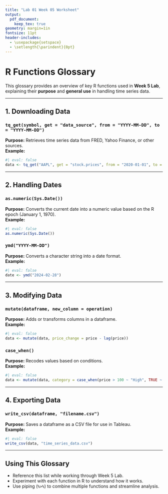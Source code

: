 ```yaml
---
title: "Lab 01 Week 05 Worksheet"
output: 
  pdf_document:
    keep_tex: true
geometry: margin=1in
fontsize: 11pt
header-includes:
  - \usepackage{setspace}
  - \setlength{\parindent}{0pt}
---
```


# **R Functions Glossary**

This glossary provides an overview of key R functions used in **Week 5 Lab**, explaining their **purpose** and **general use** in handling time series data.

---

## **1. Downloading Data**

### **`tq_get(symbol, get = "data_source", from = "YYYY-MM-DD", to = "YYYY-MM-DD")`**  
**Purpose:** Retrieves time series data from FRED, Yahoo Finance, or other sources.  
**Example:**  
```r
#| eval: false
data <- tq_get("AAPL", get = "stock.prices", from = "2020-01-01", to = "2024-02-28")
```

---

## **2. Handling Dates**

### **`as.numeric(Sys.Date())`**  
**Purpose:** Converts the current date into a numeric value based on the R epoch (January 1, 1970).  
**Example:**  
```r
#| eval: false
as.numeric(Sys.Date())
```

### **`ymd("YYYY-MM-DD")`**  
**Purpose:** Converts a character string into a date format.  
**Example:**  
```r
#| eval: false
date <- ymd("2024-02-28")
```

---

## **3. Modifying Data**

### **`mutate(dataframe, new_column = operation)`**  
**Purpose:** Adds or transforms columns in a dataframe.  
**Example:**  
```r
#| eval: false
data <- mutate(data, price_change = price - lag(price))
```

### **`case_when()`**  
**Purpose:** Recodes values based on conditions.  
**Example:**  
```r
#| eval: false
data <- mutate(data, category = case_when(price > 100 ~ "High", TRUE ~ "Low"))
```

---

## **4. Exporting Data**

### **`write_csv(dataframe, "filename.csv")`**  
**Purpose:** Saves a dataframe as a CSV file for use in Tableau.  
**Example:**  
```r
#| eval: false
write_csv(data, "time_series_data.csv")
```

---

## **Using This Glossary**
- Reference this list while working through Week 5 Lab.
- Experiment with each function in R to understand how it works.
- Use piping (`%>%`) to combine multiple functions and streamline analysis.
